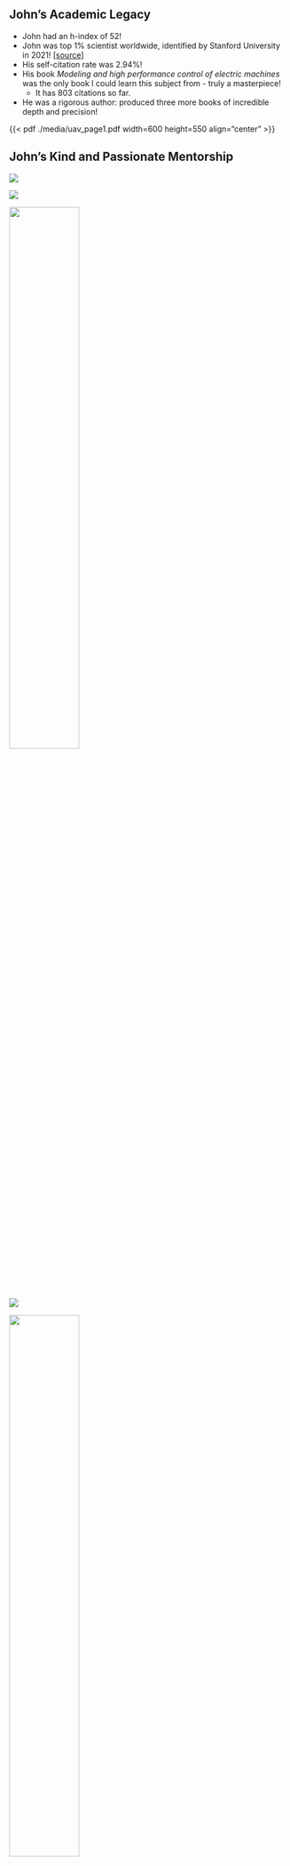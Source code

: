 ## John's Academic Legacy


::::  {layout="[1, 1]"}
* John had an h-index of 52!
* John was top 1% scientist worldwide, identified by Stanford University in 2021!
<a href="https://www.intechopen.com/news/stanford-university-identifies-top-2-scientists-over-1-000-are-intechopen-authors-and-editors-20210122" target="_blank">[source]</a>
* His self-citation rate was 2.94%!
* His book _Modeling and high performance control of electric machines_ was
the only book I could learn this subject from - truly a masterpiece!
  * It has 803 citations so far.
* He was a rigorous author: produced three more books of incredible depth and precision!

{{< pdf ./media/uav_page1.pdf width=600 height=550 align="center" >}}
::::


## John's Kind and Passionate Mentorship

::: {.r-stack}


::: {.fragment .fade-in-then-out}
::::  {layout="[1, 1]"}
![](./media/alex/DSC_1750-Edit.jpg)

![](./media/alex/PXL_20210916_150907007.MP.jpg)
::::
:::

::: {.fragment .fade-in-then-out}
::::  {layout="[1, 1]"}
![](./media/wankun/hooding.jpg){height="50%"}

![](./media/wankun/graduation.jpg){heigth="50%"}
::::
:::

::: {.fragment .fade-in-then-out}
::::  {layout="[1, 1]"}
![](./media/ruthviks_graduation/50353826_00102_0031_scaled.jpg){height="50%"}

![](./media/ruthviks_graduation/50353826_00102_0032_scaled.jpg){heigth="50%"}
::::
:::

::: {.fragment .fade-in-then-out}
::::  {layout="[1, 1]"}
<img src="./media/nardos/photos/nardos_elephant.jpg" width="555">

{{< video ./media/nardos/photos/1000125949.mp4 height=500 >}}
::::
:::

:::
